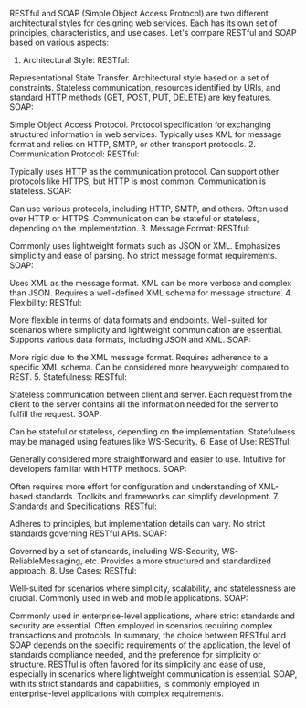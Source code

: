 
RESTful and SOAP (Simple Object Access Protocol) are two different architectural styles for designing web services. Each has its own set of principles, characteristics, and use cases. Let's compare RESTful and SOAP based on various aspects:

1. Architectural Style:
RESTful:

Representational State Transfer.
Architectural style based on a set of constraints.
Stateless communication, resources identified by URIs, and standard HTTP methods (GET, POST, PUT, DELETE) are key features.
SOAP:

Simple Object Access Protocol.
Protocol specification for exchanging structured information in web services.
Typically uses XML for message format and relies on HTTP, SMTP, or other transport protocols.
2. Communication Protocol:
RESTful:

Typically uses HTTP as the communication protocol.
Can support other protocols like HTTPS, but HTTP is most common.
Communication is stateless.
SOAP:

Can use various protocols, including HTTP, SMTP, and others.
Often used over HTTP or HTTPS.
Communication can be stateful or stateless, depending on the implementation.
3. Message Format:
RESTful:

Commonly uses lightweight formats such as JSON or XML.
Emphasizes simplicity and ease of parsing.
No strict message format requirements.
SOAP:

Uses XML as the message format.
XML can be more verbose and complex than JSON.
Requires a well-defined XML schema for message structure.
4. Flexibility:
RESTful:

More flexible in terms of data formats and endpoints.
Well-suited for scenarios where simplicity and lightweight communication are essential.
Supports various data formats, including JSON and XML.
SOAP:

More rigid due to the XML message format.
Requires adherence to a specific XML schema.
Can be considered more heavyweight compared to REST.
5. Statefulness:
RESTful:

Stateless communication between client and server.
Each request from the client to the server contains all the information needed for the server to fulfill the request.
SOAP:

Can be stateful or stateless, depending on the implementation.
Statefulness may be managed using features like WS-Security.
6. Ease of Use:
RESTful:

Generally considered more straightforward and easier to use.
Intuitive for developers familiar with HTTP methods.
SOAP:

Often requires more effort for configuration and understanding of XML-based standards.
Toolkits and frameworks can simplify development.
7. Standards and Specifications:
RESTful:

Adheres to principles, but implementation details can vary.
No strict standards governing RESTful APIs.
SOAP:

Governed by a set of standards, including WS-Security, WS-ReliableMessaging, etc.
Provides a more structured and standardized approach.
8. Use Cases:
RESTful:

Well-suited for scenarios where simplicity, scalability, and statelessness are crucial.
Commonly used in web and mobile applications.
SOAP:

Commonly used in enterprise-level applications, where strict standards and security are essential.
Often employed in scenarios requiring complex transactions and protocols.
In summary, the choice between RESTful and SOAP depends on the specific requirements of the application, the level of standards compliance needed, and the preference for simplicity or structure. RESTful is often favored for its simplicity and ease of use, especially in scenarios where lightweight communication is essential. SOAP, with its strict standards and capabilities, is commonly employed in enterprise-level applications with complex requirements.